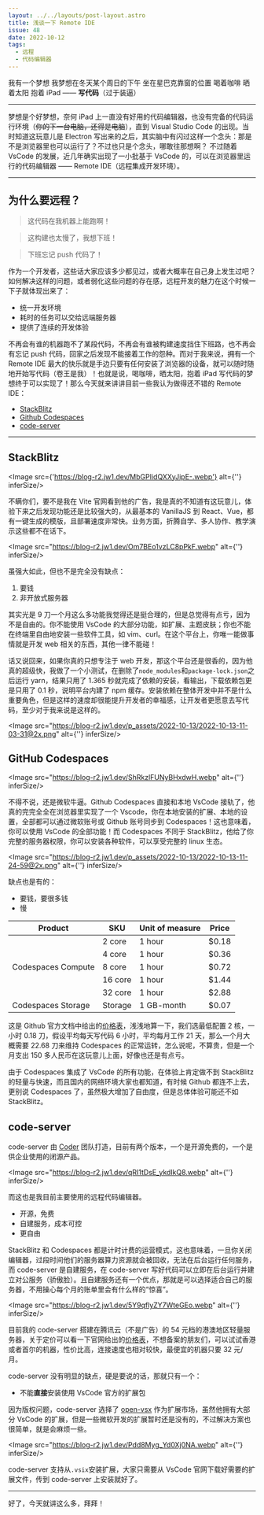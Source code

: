```yaml
---
layout: ../../layouts/post-layout.astro
title: 浅谈一下 Remote IDE
issue: 48
date: 2022-10-12
tags:
  - 远程
  - 代码编辑器
---
```



我有一个梦想
我梦想在冬天某个周日的下午
坐在星巴克靠窗的位置
喝着咖啡
晒着太阳
抱着 iPad
—— **写代码**（过于装逼）

---

梦想是个好梦想，奈何 iPad 上一直没有好用的代码编辑器，也没有完备的代码运行环境（~~你的下一台电脑，还得是电脑~~），直到 Visual Studio Code 的出现。当时知道这玩意儿是 Electron 写出来的之后，其实脑中有闪过这样一个念头：那是不是浏览器里也可以运行了？不过也只是个念头，哪敢往那想啊？
不过随着 VsCode 的发展，近几年确实出现了一小批基于 VsCode 的，可以在浏览器里运行的代码编辑器 —— Remote IDE（远程集成开发环境）。

---

## 为什么要远程？

> 这代码在我机器上能跑啊！

> 这构建也太慢了，我想下班！

> 下班忘记 push 代码了！

作为一个开发者，这些话大家应该多少都见过，或者大概率在自己身上发生过吧？如何解决这样的问题，或者弱化这些问题的存在感，远程开发的魅力在这个时候一下子就体现出来了：

- 统一开发环境
- 耗时的任务可以交给远端服务器
- 提供了连续的开发体验

不再会有谁的机器跑不了某段代码，不再会有谁被构建速度挡住下班路，也不再会有忘记 push 代码，回家之后发现不能接着工作的怨种。而对于我来说，拥有一个 Remote IDE 最大的快乐就是手边只要有任何安装了浏览器的设备，就可以随时随地开始写代码（卷王是我）！也就是说，喝咖啡，晒太阳，抱着 iPad 写代码的梦想终于可以实现了！那么今天就来讲讲目前一些我认为做得还不错的 Remote IDE：

- [StackBlitz](https://stackblitz.com)
- [Github Codespaces](https://github.com/features/codespaces)
- [code-server](https://github.com/coder/code-server)

---

## StackBlitz

<Image src={'https://blog-r2.jw1.dev/MbGPIidQXXyJipE-.webp'} alt={''} inferSize/>

不瞒你们，要不是我在 Vite 官网看到他的广告，我是真的不知道有这玩意儿，体验下来之后发现功能还是比较强大的，从最基本的 VanillaJS 到 React、Vue，都有一键生成的模版，且部署速度非常快。业务方面，折腾自学、多人协作、教学演示这些都不在话下。

<Image src="https://blog-r2.jw1.dev/Om7BEo1vzLC8pPkF.webp" alt={''} inferSize/>

虽强大如此，但也不是完全没有缺点：

1. 要钱
2. 非开放式服务器

其实光是 9 刀一个月这么多功能我觉得还是挺合理的，但是总觉得有点亏，因为不是自由的。你不能使用 VsCode 的大部分功能，如扩展、主题皮肤；你也不能在终端里自由地安装一些软件工具，如 vim、curl。在这个平台上，你唯一能做事情就是开发 web 相关的东西，其他一律不能碰！

话又说回来，如果你真的只想专注于 web 开发，那这个平台还是很香的，因为他真的超级快，我做了一个小测试，在删除了`node_modules`和`package-lock.json`之后运行 yarn，结果只用了 1.365 秒就完成了依赖的安装，看输出，下载依赖包更是只用了 0.1 秒，说明平台内建了 npm 缓存。安装依赖在整体开发中并不是什么重要角色，但是这样的速度却很能提升开发者的幸福感，让开发者更愿意去写代码，至少对于我来说是这样的。

<Image src="https://blog-r2.jw1.dev/p_assets/2022-10-13/2022-10-13-11-03-31@2x.png" alt={''} inferSize/>

## GitHub Codespaces

<Image src="https://blog-r2.jw1.dev/ShRkzlFUNyBHxdwH.webp" alt={''} inferSize/>

不得不说，还是微软牛逼。Github Codespaces 直接和本地 VsCode 接轨了，他真的完完全全在浏览器里实现了一个 Vscode，你在本地安装的扩展、本地的设置，全部都可以通过微软账号或 Github 账号同步到 Codespaces！这也意味着，你可以使用 VsCode 的全部功能！而 Codespaces 不同于 StackBlitz，他给了你完整的服务器权限，你可以安装各种软件，可以享受完整的 linux 生态。

<Image src="https://blog-r2.jw1.dev/p_assets/2022-10-13/2022-10-13-11-24-59@2x.png" alt={''} inferSize/>

缺点也是有的：

- 要钱，要很多钱
- 慢

<div class="table-wrap">
<div class="table-wrap">
  <table>
    <thead>
    <tr>
      <th>Product</th>
      <th>SKU</th>
      <th>Unit of measure</th>
      <th>Price</th>
    </tr>
    </thead>
    <tbody>
    <tr>
      <td rowspan="5">Codespaces Compute</td>
      <td>2 core</td>
      <td>1 hour</td>
      <td>$0.18</td>
    </tr>
    <tr>
      <td>4 core</td>
      <td>1 hour</td>
      <td>$0.36</td>
    </tr>
    <tr>
      <td>8 core</td>
      <td>1 hour</td>
      <td>$0.72</td>
    </tr>
    <tr>
      <td>16 core</td>
      <td>1 hour</td>
      <td>$1.44</td>
    </tr>
    <tr>
      <td>32 core</td>
      <td>1 hour</td>
      <td>$2.88</td>
    </tr>
    <tr>
      <td>Codespaces Storage</td>
      <td>Storage</td>
      <td>1 GB-month</td>
      <td>$0.07</td>
    </tr>
    </tbody>
  </table>
</div>

</div>

这是 Github 官方文档中给出的[价格表](https://docs.github.com/en/billing/managing-billing-for-github-codespaces/about-billing-for-github-codespaces#github-codespaces-pricing)，浅浅地算一下，我们选最低配置 2 核，一小时 0.18 刀，假设平均每天写代码 6 小时，平均每月工作 21 天，那么一个月大概需要 22.68 刀来维持 Codespaces 的正常运转，怎么说呢，不算贵，但是一个月支出 150 多人民币在这玩意儿上面，好像也还是有点亏。

由于 Codespaces 集成了 VsCode 的所有功能，在体验上肯定做不到 StackBlitz 的轻量与快速，而且国内的网络环境大家也都知道，有时候 Github 都连不上去，更别说 Codespaces 了，虽然极大增加了自由度，但是总体体验可能还不如 StackBlitz。

## code-server

code-server 由 [Coder](https://coder.com) 团队打造，目前有两个版本，一个是开源免费的，一个是供企业使用的闭源产品。

<Image src="https://blog-r2.jw1.dev/qRI1tDsE_ykdIkQ8.webp" alt={''} inferSize/>

而这也是我目前主要使用的远程代码编辑器。

- 开源，免费
- 自建服务，成本可控
- 更自由

StackBlitz 和 Codespaces 都是计时计费的运营模式，这也意味着，一旦你关闭编辑器，过段时间他们的服务器算力资源就会被回收，无法在后台运行任何服务，而 code-server 是自建服务，在 code-server 写好代码可以立即在后台运行并建立对公服务（骄傲脸）。且自建服务还有一个优点，那就是可以选择适合自己的服务器，不用操心每个月的账单里会有什么样的“惊喜”。

<Image src="https://blog-r2.jw1.dev/5Y9qflyZY7WteGEo.webp" alt={''} inferSize/>

目前我的 code-server 搭建在腾讯云（不是广告）的 54 元档的港澳地区轻量服务器，关于定价可以看一下官网给出的[价格表](https://cloud.tencent.com/document/product/1207/73452)，不想备案的朋友们，可以试试香港或者首尔的机器，性价比高，连接速度也相对较快，最便宜的机器只要 32 元/月。

code-server 没有明显的缺点，硬是要说的话，那就只有一个：

- 不能**直接**安装使用 VsCode 官方的扩展包

因为版权问题，code-server 选择了 [open-vsx](https://open-vsx.org/) 作为扩展市场，虽然他拥有大部分 VsCode 的扩展，但是一些微软开发的扩展暂时还是没有的，不过解决方案也很简单，就是会麻烦一些。

<Image src="https://blog-r2.jw1.dev/Pdd8Myg_Yd0Xj0NA.webp" alt={''} inferSize/>

code-server 支持从`.vsix`安装扩展，大家只需要从 VsCode 官网下载好需要的扩展文件，传到 code-server 上安装就好了。

---

好了，今天就讲这么多，拜拜！
